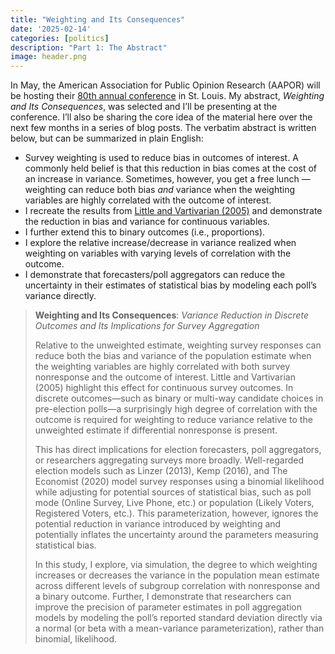 ```yaml
---
title: "Weighting and Its Consequences"
date: '2025-02-14'
categories: [politics]
description: "Part 1: The Abstract"
image: header.png
---
```


In May, the American Association for Public Opinion Research (AAPOR) will be hosting their [80th annual conference](https://aapor.org/aapor-80th-annual-conference/) in St. Louis. My abstract, *Weighting and Its Consequences*, was selected and I'll be presenting at the conference. I'll also be sharing the core idea of the material here over the next few months in a series of blog posts. The verbatim abstract is written below, but can be summarized in plain English:

* Survey weighting is used to reduce bias in outcomes of interest. A commonly held belief is that this reduction in bias comes at the cost of an increase in variance. Sometimes, however, you get a free lunch --- weighting can reduce both bias *and* variance when the weighting variables are highly correlated with the outcome of interest.
* I recreate the results from [Little and Vartivarian (2005)](https://www150.statcan.gc.ca/n1/en/pub/12-001-x/2005002/article/9046-eng.pdf?st=V8cCWCpp) and demonstrate the reduction in bias and variance for continuous variables.
* I further extend this to binary outcomes (i.e., proportions).
* I explore the relative increase/decrease in variance realized when weighting on variables with varying levels of correlation with the outcome.
* I demonstrate that forecasters/poll aggregators can reduce the uncertainty in their estimates of statistical bias by modeling each poll's variance directly.

> **Weighting and Its Consequences**: *Variance Reduction in Discrete Outcomes and Its Implications for Survey Aggregation*
> 
> Relative to the unweighted estimate, weighting survey responses can reduce both the bias and variance of the population estimate when the weighting variables are highly correlated with both survey nonresponse and the outcome of interest. Little and Vartivarian (2005) highlight this effect for continuous survey outcomes. In discrete outcomes---such as binary or multi-way candidate choices in pre-election polls---a surprisingly high degree of correlation with the outcome is required for weighting to reduce variance relative to the unweighted estimate if differential nonresponse is present.
>
> This has direct implications for election forecasters, poll aggregators, or researchers aggregating surveys more broadly. Well-regarded election models such as Linzer (2013), Kemp (2016), and The Economist (2020) model survey responses using a binomial likelihood while adjusting for potential sources of statistical bias, such as poll mode (Online Survey, Live Phone, etc.) or population (Likely Voters, Registered Voters, etc.). This parameterization, however, ignores the potential reduction in variance introduced by weighting and potentially inflates the uncertainty around the parameters measuring statistical bias.
> 
> In this study, I explore, via simulation, the degree to which weighting increases or decreases the variance in the population mean estimate across different levels of subgroup correlation with nonresponse and a binary outcome. Further, I demonstrate that researchers can improve the precision of parameter estimates in poll aggregation models by modeling the poll’s reported standard deviation directly via a normal (or beta with a mean-variance parameterization), rather than binomial, likelihood.